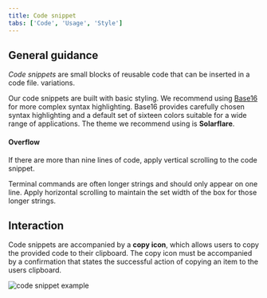 ```yaml
---
title: Code snippet
tabs: ['Code', 'Usage', 'Style']
---
```


## General guidance

_Code snippets_ are small blocks of reusable code that can be inserted in a code file.
variations.


Our code snippets are built with basic styling. We recommend using <a href="https://github.com/chriskempson/base16" target="blank">Base16</a> for more complex syntax highlighting. Base16 provides carefully chosen syntax highlighting and a default set of sixteen colors suitable for a wide range of applications. The theme we recommend using is **Solarflare**.

#### Overflow

If there are more than nine lines of code, apply vertical scrolling to the code snippet.

Terminal commands are often longer strings and should only appear on one line. Apply horizontal scrolling to maintain the set width of the box for those longer strings.


## Interaction

Code snippets are accompanied by a **copy icon**, which allows users to copy the provided code to their clipboard. The copy icon must be accompanied by a confirmation that states the successful action of copying an item to the users clipboard.

<ImageComponent cols="8" >

![code snippet example](images/code-snippet-usage-1.png)

</ImageComponent>
